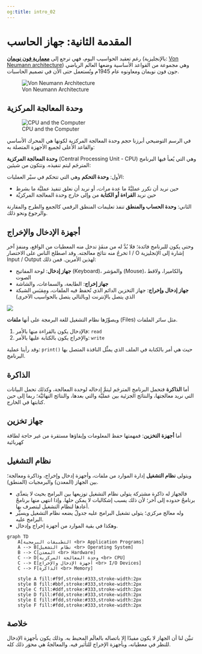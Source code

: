 ```yaml
---
og:title: intro_02
---
```


# المقدمة الثانية: جهاز الحاسب {.unnumbered}

رغم تعقيد الحواسيب اليوم، فهي ترجع إلى [**معمارية فون نويمان**](https://ar.wikipedia.org/wiki/%D9%85%D8%B9%D9%85%D8%A7%D8%B1%D9%8A%D8%A9_%D9%81%D9%88%D9%86_%D9%86%D9%8A%D9%88%D9%85%D8%A7%D9%86) (بالإنجليزية: [Von Neumann architecture](https://en.wikipedia.org/wiki/Von_Neumann_architecture)) وهي مجموعة من القواعد الأساسية وضعها العالم الرياضي جون فون نويمان ومعاونوه عام 1945م وتُستعمل حتى الأن في تصميم الحاسبات.

![Von Neumann Architecture](../../assets/vonn-neumann.png)

## وحدة المعالجة المركزية

![CPU and the Computer](../../assets/computer.png)

في الرسم التوضيحي أبرزنا حجم وحدة المعالجة المركزية لكونها هي المحرك الأساسي والقاعد الأعلى لجميع الأجهزة المتصلة به:

**وحدة المعالجة المركزية** (Central Processing Unit - CPU) وهي التي يُعبأ فيها البرنامج المترجَم ليتم تنفيذه. وتتكون من شيئين:

الأول: **وحدة التحكم** وهي التي تتحكم في سيْر العمليات:

- حين نريد أن نكرر عمليَّةً ما عدة مرات، أو نريد أن نعلق تنفيذ عمليَّة ما بشرط
- حين نريد **القراءة أو الكتابة** من وإلى خارج وحدة المعالجة المركزيَّة

الثاني: **وحدة الحساب والمنطق** تنفذ تعليمات المنطق الرقمي كالجمع والطرح والمقارنة والرجوع ونحو ذلك.

## أجهزة الإدخال والإخراج

وحتى يكون للبرنامج فائدة؛ فلا بُدَّ له من منفَذٍ تدخل منه المعطيات من الواقع، ومنفذٍ آخر تخرجُ منه نتائج معالجته. وقد اصطلح الناس على الاختصار I / O إشارة إلى الإنجليزية Input / Output لهذين الأمرين. فمن ذلك:

- **جهاز إدخال**: لوحة المفاتيح (Keyboard)، والمؤشر (Mouse)، والكاميرا، ولاقط الصوت
- **جهاز إخراج**: الطابعة، والسماعات، والشاشة
- **جهاز إدخال وإخراج**: جهاز التخزين الدائم الذي تُحفظ فيه الملفات، ومِقبَس الشبكة الذي يتصل بالإنترنت (وبالتالي يتصل بالحواسيب الآخرى)

<img src="../../assets/IOHw_Intro.png" >

ويصوِّرُها نظام التشغيل للغة البرمجة على أنها **ملفات** (Files) مثل سائر الملفات.

1. فالإدخال يكون بالقراءة منها بالأمر: `read`
2. والإخراج يكون بالكتابة عليها بالأمر: `write`

وقد رأينا عملية: `print()` حيث هي أمر بالكتابة في الملف الذي يمثِّل النافذة المتصل بها البرنامج.

## الذاكرة

أما **الذاكرة** فتحمل البرنامج المترجَم ليتمَّ إدخاله لوحدة المعالجة، وكذلك تحمل البيانات التي نريد معالجتها، والنتائج الجزئية بين عمليَّة والتي بعدها، والنتائج النهائيَّة؛ ربما إلى حين كتابتها في الخارج.

## جهاز تخزين

أما **أجهزة التخزين**: فمهمتها حفظ المعلومات وإبقاؤها مستقرة من غير حاجة لطاقة كهربائية

## نظام التشغيل

ويتولى **نظام التشغيل** إدارة الموارد من ملفات، وأجهزة إدخال وإخراج، وذاكرة ومعالجة؛ بين الجهاز (المعدن) والبرمجيات (المنطق).

- فالجهاز له ذاكرة مشتركة يتولى نظام التشغيل توزيعها بين البرامج بحيث لا يتعدَّى برنامجٌ حدوده إلى آخر؛ لأن ذلك يسبب إشكاليات لا يمكن حلها. وإذا انتهى منها برنامجٌ أعادها لنظام التشغيل ليتصرف بها.
- وله معالج مركزي؛ يتولى تشغيل البرامج عليه جدولٌ يضعه نظام التشغيل ويسيِّر البرامج عليه.
- وهكذا في بقية الموارد من أجهزة إخراج وإدخال.

```mermaid
graph TD
    A[التطبيقات البرمجية <br> Application Programs]
    A --> B[نظام التشغيل <br> Operating System]
    B --> C[المعدن <br> Hardware]
    C --> D[وحدة المعالجة المركزية <br> CPU]
    C --> E[أجهزة الإدخال والإخراج <br> I/O Devices]
    C --> F[الذاكرة <br> Memory]

    style A fill:#f9f,stroke:#333,stroke-width:2px
    style B fill:#bbf,stroke:#333,stroke-width:2px
    style C fill:#ddf,stroke:#333,stroke-width:2px
    style D fill:#fdd,stroke:#333,stroke-width:2px
    style E fill:#fdd,stroke:#333,stroke-width:2px
    style F fill:#fdd,stroke:#333,stroke-width:2px
```

## خلاصة

تبيَّن لنا أن الجهاز لا يكون مفيدًا إلا باتصاله بالعالَم المحيط به. وذلك يكون بأجهزة الإدخال للنظر في معطياته، وبأجهزة الإخراج للتأثير فيه. والمعالجةُ هي محوَر ذلك كله.
